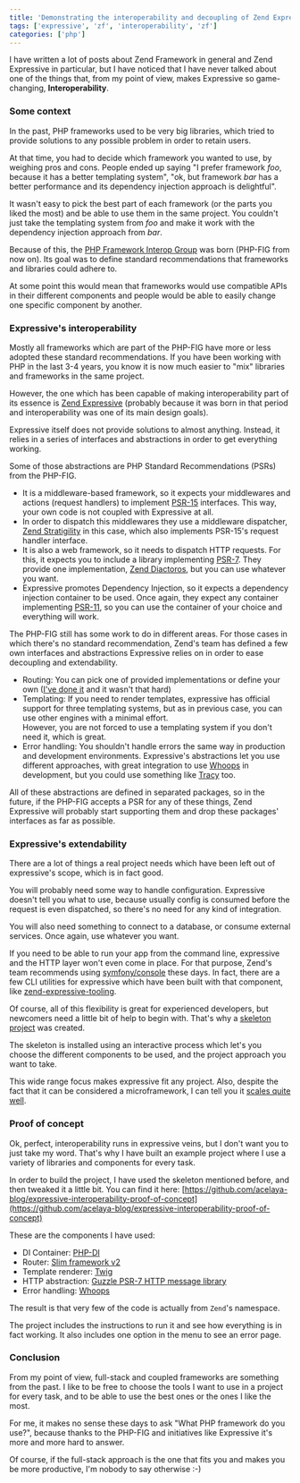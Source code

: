 ```yaml
---
title: 'Demonstrating the interoperability and decoupling of Zend Expressive'
tags: ['expressive', 'zf', 'interoperability', 'zf']
categories: ['php']
---
```


I have written a lot of posts about Zend Framework in general and Zend Expressive in particular, but I have noticed that I have never talked about one of the things that, from my point of view, makes Expressive so game-changing, **Interoperability**.

### Some context

In the past, PHP frameworks used to be very big libraries, which tried to provide solutions to any possible problem in order to retain users.

At that time, you had to decide which framework you wanted to use, by weighing pros and cons. People ended up saying "I prefer framework *foo*, because it has a better templating system", "ok, but framework *bar* has a better performance and its dependency injection approach is delightful".

It wasn't easy to pick the best part of each framework (or the parts you liked the most) and be able to use them in the same project. You couldn't just take the templating system from *foo* and make it work with the dependency injection approach from *bar*.

Because of this, the [PHP Framework Interop Group](https://www.php-fig.org/) was born (PHP-FIG from now on). Its goal was to define standard recommendations that frameworks and libraries could adhere to.

At some point this would mean that frameworks would use compatible APIs in their different components and people would be able to easily change one specific component by another.

### Expressive's interoperability

Mostly all frameworks which are part of the PHP-FIG have more or less adopted these standard recommendations. If you have been working with PHP in the last 3-4 years, you know it is now much easier to "mix" libraries and frameworks in the same project.

However, the one which has been capable of making interoperability part of its essence is [Zend Expressive](https://docs.zendframework.com/zend-expressive/) (probably because it was born in that period and interoperability was one of its main design goals).

Expressive itself does not provide solutions to almost anything. Instead, it relies in a series of interfaces and abstractions in order to get everything working.

Some of those abstractions are PHP Standard Recommendations (PSRs) from the PHP-FIG.

* It is a middleware-based framework, so it expects your middlewares and actions (request handlers) to implement [PSR-15](https://www.php-fig.org/psr/psr-15/) interfaces. This way, your own code is not coupled with Expressive at all.
* In order to dispatch this middlewares they use a middleware dispatcher, [Zend Stratigility](https://docs.zendframework.com/zend-stratigility/) in this case, which also implements PSR-15's request handler interface.
* It is also a web framework, so it needs to dispatch HTTP requests. For this, it expects you to include a library implementing [PSR-7](https://www.php-fig.org/psr/psr-7/). They provide one implementation, [Zend Diactoros](https://docs.zendframework.com/zend-diactoros/), but you can use whatever you want.
* Expressive promotes Dependency Injection, so it expects a dependency injection container to be used. Once again, they expect any container implementing [PSR-11](https://www.php-fig.org/psr/psr-11/), so you can use the container of your choice and everything will work.

The PHP-FIG still has some work to do in different areas. For those cases in which there's no standard recommendation, Zend's team has defined a few own interfaces and abstractions Expressive relies on in order to ease decoupling and extendability.

* Routing: You can pick one of provided implementations or define your own ([I've done it](https://github.com/acelaya/expressive-slim-router) and it wasn't that hard)
* Templating: If you need to render templates, expressive has official support for three templating systems, but as in previous case, you can use other engines with a minimal effort.<br />
However, you are not forced to use a templating system if you don't need it, which is great.
* Error handling: You shouldn't handle errors the same way in production and development environments. Expressive's abstractions let you use different approaches, with great integration to use [Whoops](http://filp.github.io/whoops/) in development, but you could use something like [Tracy](https://tracy.nette.org/en/) too.

All of these abstractions are defined in separated packages, so in the future, if the PHP-FIG accepts a PSR for any of these things, Zend Expressive will probably start supporting them and drop these packages' interfaces as far as possible.

### Expressive's extendability

There are a lot of things a real project needs which have been left out of expressive's scope, which is in fact good.

You will probably need some way to handle configuration. Expressive doesn't tell you what to use, because usually config is consumed before the request is even dispatched, so there's no need for any kind of integration.

You will also need something to connect to a database, or consume external services. Once again, use whatever you want.

If you need to be able to run your app from the command line, expressive and the HTTP layer won't even come in place. For that purpose, Zend's team recommends using [symfony/console](http://symfony.com/doc/current/components/console.html) these days. In fact, there are a few CLI utilities for expressive which have been built with that component, like [zend-expressive-tooling](https://github.com/zendframework/zend-expressive-tooling).

Of course, all of this flexibility is great for experienced developers, but newcomers need a little bit of help to begin with. That's why a [skeleton project](https://github.com/zendframework/zend-expressive-skeleton) was created.

The skeleton is installed using an interactive process which let's you choose the different components to be used, and the project approach you want to take.

This wide range focus makes expressive fit any project. Also, despite the fact that it can be considered a microframework, I can tell you it [scales quite well](/2016/07/21/project-scalability-with-zend-expressive/).

### Proof of concept

Ok, perfect, interoperability runs in expressive veins, but I don't want you to just take my word. That's why I have built an example project where I use a variety of libraries and components for every task.

In order to build the project, I have used the skeleton mentioned before, and then tweaked it a little bit. You can find it here: [https://github.com/acelaya-blog/expressive-interoperability-proof-of-concept](https://github.com/acelaya-blog/expressive-interoperability-proof-of-concept) 

These are the components I have used:

* DI Container: [PHP-DI](http://php-di.org/)
* Router: [Slim framework v2](https://github.com/acelaya/expressive-slim-router)
* Template renderer: [Twig](https://twig.symfony.com/)
* HTTP abstraction: [Guzzle PSR-7 HTTP message library](https://github.com/guzzle/psr7)
* Error handling: [Whoops](http://filp.github.io/whoops/)

The result is that very few of the code is actually from `Zend`'s namespace.

The project includes the instructions to run it and see how everything is in fact working. It also includes one option in the menu to see an error page.

### Conclusion

From my point of view, full-stack and coupled frameworks are something from the past. I like to be free to choose the tools I want to use in a project for every task, and to be able to use the best ones or the ones I like the most.

For me, it makes no sense these days to ask "What PHP framework do you use?", because thanks to the PHP-FIG and initiatives like Expressive it's more and more hard to answer.

Of course, if the full-stack approach is the one that fits you and makes you be more productive, I'm nobody to say otherwise :-)
